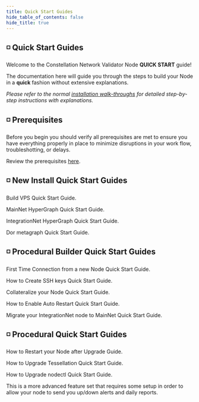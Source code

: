 ```yaml
---
title: Quick Start Guides
hide_table_of_contents: false
hide_title: true
---
```



<head>
  <title>Constellation nodectl utility</title>
  <meta
    name="description"
    content="Constellation nodectl utility"
  />
</head>

## ◽ Quick Start Guides

Welcome to the Constellation Network Validator Node <b>QUICK START</b> guide!

The documentation here will guide you through the steps to build your Node in a <b>quick</b> 
fashion without extensive explanations. 

*Please refer to the normal [installation walk-throughs](/validate/install) for detailed step-by-step instructions with explanations.*

## ◽ Prerequisites

Before you begin you should verify all prerequisites are met to ensure you have everything properly in place to minimize disruptions in your work flow, troubleshotting, or delays.

Review the prerequisites [here](/validate/quick-start/prerequisites).

##  ◽ New Install Quick Start Guides

<DocsCards>

  <DocsCard header="Build VPS" href="/validate/quick-start/vps-quickstart" img="/img/home/state-channel.jpg">
    <p>Build VPS Quick Start Guide.</p>
  </DocsCard>
  <DocsCard header="MainNet HyperGraph" href="/validate/quick-start/mainnet-quickstart" img="/img/home/state-channel.jpg">
    <p>MainNet HyperGraph Quick Start Guide.</p>
  </DocsCard>
  <DocsCard header="IntegrationNet HyperGraph" href="/validate/quick-start/integrationnet-quickstart" img="/img/home/state-channel.jpg">
    <p>IntegrationNet HyperGraph Quick Start Guide.</p>
  </DocsCard>
  <DocsCard header="Dor Metagraph" href="/validate/quick-start/dor-quickstart" img="/img/home/state-channel.jpg">
    <p>Dor metagraph Quick Start Guide.</p>
  </DocsCard>

</DocsCards>

## ◽ Procedural Builder Quick Start Guides

<DocsCards>
  <DocsCard header="Initial Connection" href="/validate/quick-start/online-quickstart" img="/img/home/apps.jpg">
    <p>First Time Connection from a new Node Quick Start Guide.</p>
  </DocsCard>
  <DocsCard header="Create SSH Keys" href="/validate/quick-start/ssh-quickstart" img="/img/home/apps.jpg">
    <p>How to Create SSH keys Quick Start Guide.</p>
  </DocsCard>
  <DocsCard header="Collateralize a Node" href="/validate/quick-start/collateralize-quickstart" img="/img/home/apps.jpg">
    <p>Collateralize your Node Quick Start Guide.</p>
  </DocsCard>
    <DocsCard header="Auto Restart" href="/validate/quick-start/autorestart-quickstart" img="/img/home/apps.jpg">
    <p>How to Enable Auto Restart Quick Start Guide.</p>
  </DocsCard>
  <DocsCard header="IntegrationNet to MainNet Migration" href="/validate/quick-start/intnet-to-mainnet-quickstart" img="/img/home/apps.jpg">
    <p>Migrate your IntegrationNet node to MainNet Quick Start Guide.</p>
  </DocsCard>
</DocsCards>

## ◽ Procedural Quick Start Guides
<DocsCards>
  <DocsCard header="Restart your Node" href="/validate/quick-start/restart-node-after-upgrade-quickstart" img="/img/home/apps.jpg">
    <p>How to Restart your Node after Upgrade Guide.</p>
  </DocsCard>
   <DocsCard header="Upgrade Tessellation" href="/validate/quick-start/upgrade-quickstart" img="/img/home/apps.jpg">
    <p>How to Upgrade Tessellation Quick Start Guide.</p>
  </DocsCard>
  <DocsCard header="Upgrade nodectl" href="/validate/quick-start/upgrade-nodectl-quickstart" img="/img/home/apps.jpg">
    <p>How to Upgrade nodectl Quick Start Guide.</p>
  </DocsCard>
  <DocsCard header="Setup nodectl alerting" href="/validate/quick-start/alerting-quickstart" img="/img/home/apps.jpg">
    <p>This is a more advanced feature set that requires some setup in order to allow your node to send you up/down alerts and daily reports.</p>
  </DocsCard>
</DocsCards>